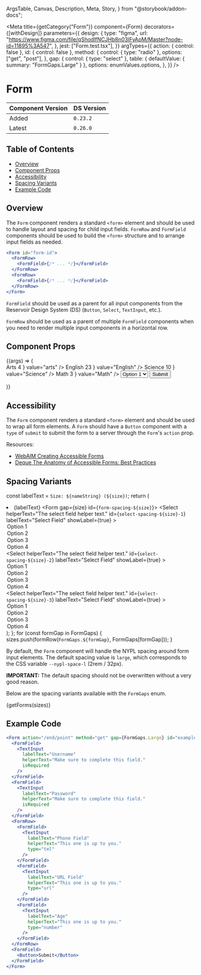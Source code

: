   ArgsTable,
  Canvas,
  Description,
  Meta,
  Story,
} from "@storybook/addon-docs";



<Meta
  title={getCategory("Form")}
  component={Form}
  decorators={[withDesign]}
  parameters={{
    design: {
      type: "figma",
      url: "https://www.figma.com/file/qShodlfNCJHb8n03IFyApM/Master?node-id=11895%3A547",
    },
    jest: ["Form.test.tsx"],
  }}
  argTypes={{
    action: { control: false },
    id: { control: false },
    method: {
      control: { type: "radio" },
      options: ["get", "post"],
    },
    gap: {
      control: { type: "select" },
      table: { defaultValue: { summary: "FormGaps.Large" } },
      options: enumValues.options,
    },
  }}
/>

# Form

| Component Version | DS Version |
| ----------------- | ---------- |
| Added             | `0.23.2`   |
| Latest            | `0.26.0`   |

## Table of Contents

- [Overview](#overview)
- [Component Props](#component-props)
- [Accessibility](#accessibility)
- [Spacing Variants](#spacing-variants)
- [Example Code](#example-code)

## Overview

<Description of={Form} />

The `Form` component renders a standard `<form>` element and should be used to
handle layout and spacing for child input fields. `FormRow` and `FormField`
components should be used to build the `<form>` structure and to arrange input
fields as needed.

```jsx
<Form id="form-id">
  <FormRow>
    <FormField>{/* ... */}</FormField>
  </FormRow>
  <FormRow>
    <FormField>{/* ... */}</FormField>
  </FormRow>
</Form>
```

`FormField` should be used as a parent for all input components from the 
Reservoir Design System (DS) (`Button`, `Select`, `TextInput`, etc.).

`FormRow` should be used as a parent of multiple `FormField` components when 
you need to render multiple input components in a horizontal row.

## Component Props

<Canvas withToolbar>
  <Story
    name="Form with Controls"
    args={{
      action: "/end/point",
      className: undefined,
      id: "form-id",
      method: "get",
      gap: "FormGaps.Large",
    }}
  >
    {(args) => (
      <Form {...args} gap={enumValues.getValue(args.gap)} id="form-id">
        <FormRow>
          <FormField>
            <TextInput
              helperText="Make sure to complete this field."
              id="first-name"
              isRequired
              labelText="First Name"
            />
          </FormField>
          <FormField>
            <TextInput
              helperText="Make sure to complete this field."
              id="last-name"
              isRequired
              labelText="Last Name"
            />
          </FormField>
          <FormField>
            <DatePicker
              dateType={DatePickerTypes.Full}
              dateFormat="yyyy-MM-dd"
              helperTextFrom="From this date."
              helperTextTo="To this date."
              helperText="Select a valid date range."
              id="date-range"
              invalidText="Please select a valid date range."
              isDateRange
              labelText="Select the date range you want to visit NYPL"
              minDate="1/1/2021"
              maxDate="1/1/2022"
              nameFrom="visit-dates"
              showLabel={false}
            />
          </FormField>
        </FormRow>
        <FormField>
          <TextInput
            helperText="Make sure to complete this field."
            id="username"
            isRequired
            labelText="Username"
          />
        </FormField>
        <FormField>
          <TextInput
            helperText="Make sure to complete this field."
            id="password"
            isRequired
            labelText="Password"
          />
        </FormField>
        <FormRow>
          <FormField>
            <TextInput
              helperText="This one is up to you."
              id="phone"
              labelText="Phone Field"
              type="tel"
            />
          </FormField>
          <FormField>
            <TextInput
              helperText="This one is up to you."
              id="url"
              labelText="URL Field"
              type="url"
            />
          </FormField>
          <FormField>
            <TextInput
              helperText="This one is up to you."
              id="age"
              labelText="Age"
              type="number"
            />
          </FormField>
        </FormRow>
        <FormRow>
          <FormField>
            <CheckboxGroup
              id="checkbox-group"
              isFullWidth
              labelText="Checkbox Group"
              name="checkbox-example"
            >
              <Checkbox
                id="arts"
                labelText={
                  <Flex>
                    <span>Arts</span>
                    <Spacer />
                    <span>4</span>
                  </Flex>
                }
                value="arts"
              />
              <Checkbox
                id="english"
                labelText={
                  <Flex>
                    <span>English</span>
                    <Spacer />
                    <span>23</span>
                  </Flex>
                }
                value="English"
              />
              <Checkbox
                id="science"
                labelText={
                  <Flex>
                    <span>Science</span>
                    <Spacer />
                    <span>10</span>
                  </Flex>
                }
                value="Science"
              />
              <Checkbox
                id="math"
                labelText={
                  <Flex>
                    <span>Math</span>
                    <Spacer />
                    <span>3</span>
                  </Flex>
                }
                value="Math"
              />
            </CheckboxGroup>
          </FormField>
          <FormField>
            <RadioGroup id="radio-group" labelText="Radio Group" name="rg1">
              <Radio id="radio1" labelText="Radio 1" value="radio1" />
              <Radio id="radio2" labelText="Radio 2" value="radio2" />
              <Radio id="radio3" labelText="Radio 3" value="radio3" />
              <Radio id="radio4" labelText="Radio 4" value="radio4" />
            </RadioGroup>
          </FormField>
          <FormField>
            <Select
              helperText="The select field helper text."
              id="select"
              labelText="Select Field"
              showLabel={true}
            >
              <option>Option 1</option>
              <option>Option 2</option>
              <option>Option 3</option>
              <option>Option 4</option>
              <option>Option 5</option>
            </Select>
          </FormField>
        </FormRow>
        <FormRow>
          <FormField>
            <ButtonGroup>
              <Button id="submit">Submit</Button>
            </ButtonGroup>
          </FormField>
        </FormRow>
      </Form>
    )}
  </Story>
</Canvas>

<ArgsTable story="Form with Controls" />

## Accessibility

The `Form` component renders a standard `<form>` element and should be used to
wrap all form elements. A `Form` should have a `Button` component with a `type`
of `submit` to submit the form to a server through the `Form`'s `action` prop.

Resources:

- [WebAIM Creating Accessible Forms](https://webaim.org/techniques/forms/)
- [Deque The Anatomy of Accessible Forms: Best Practices](https://www.deque.com/blog/anatomy-of-accessible-forms-best-practices/)

## Spacing Variants

  const labelText = `Size: ${nameString} (${size})`;
  return (
    <li key={size}>
      <Heading level={HeadingLevels.Three}>{labelText}</Heading>
      <Form gap={size} id={`form-spacing-${size}`}>
        <FormRow>
          <FormField>
            <Select
              helperText="The select field helper text."
              id={`select-spacing-${size}-1`}
              labelText="Select Field"
              showLabel={true}
            >
              <option>Option 1</option>
              <option>Option 2</option>
              <option>Option 3</option>
              <option>Option 4</option>
            </Select>
          </FormField>
          <FormField>
            <Select
              helperText="The select field helper text."
              id={`select-spacing-${size}-2`}
              labelText="Select Field"
              showLabel={true}
            >
              <option>Option 1</option>
              <option>Option 2</option>
              <option>Option 3</option>
              <option>Option 4</option>
            </Select>
          </FormField>
          <FormField>
            <Select
              helperText="The select field helper text."
              id={`select-spacing-${size}-3`}
              labelText="Select Field"
              showLabel={true}
            >
              <option>Option 1</option>
              <option>Option 2</option>
              <option>Option 3</option>
              <option>Option 4</option>
            </Select>
          </FormField>
        </FormRow>
      </Form>
      <HorizontalRule />
    </li>
  );
};
for (const formGap in FormGaps) {
  sizes.push(formRow(`FormGaps.${formGap}`, FormGaps[formGap]));
}

By default, the `Form` component will handle the NYPL spacing around form input
elements. The default spacing value is `large`, which corresponds to the CSS
variable `--nypl-space-l` (2rem / 32px).

**IMPORTANT:** The default spacing should not be overwritten without a very good reason.

Below are the spacing variants available with the `FormGaps` enum.

<Canvas>
  <Story name="Spacing Variants">{getForms(sizes)}</Story>
</Canvas>

## Example Code

```jsx
<Form action="/end/point" method="get" gap={FormGaps.Large} id="example-form">
  <FormField>
    <TextInput
      labelText="Username"
      helperText="Make sure to complete this field."
      isRequired
    />
  </FormField>
  <FormField>
    <TextInput
      labelText="Password"
      helperText="Make sure to complete this field."
      isRequired
    />
  </FormField>
  <FormRow>
    <FormField>
      <TextInput
        labelText="Phone Field"
        helperText="This one is up to you."
        type="tel"
      />
    </FormField>
    <FormField>
      <TextInput
        labelText="URL Field"
        helperText="This one is up to you."
        type="url"
      />
    </FormField>
    <FormField>
      <TextInput
        labelText="Age"
        helperText="This one is up to you."
        type="number"
      />
    </FormField>
  </FormRow>
  <FormField>
    <Button>Submit</Button>
  </FormField>
</Form>
```
